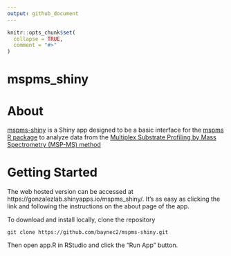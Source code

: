 ```yaml
---
output: github_document
---
```


<!-- README.md is generated from README.Rmd. Please edit that file -->

```r
knitr::opts_chunk$set(
  collapse = TRUE,
  comment = "#>"
)
```

# mspms_shiny

<!-- badges: start -->
<!-- badges: end -->

# About 

[mspms-shiny](https://gonzalezlab.shinyapps.io/mspms_shiny/) is a Shiny app designed to be a basic interface for the 
[mspms R package](https://github.com/baynec2/mspms) to analyze data from the 
[Multiplex Substrate Profiling by Mass Spectrometry (MSP-MS) method](https://pubmed.ncbi.nlm.nih.gov/36948708/)


# Getting Started  

The web hosted version can be accessed at https://gonzalezlab.shinyapps.io/mspms_shiny/. 
It's as easy as clicking the link and following the instructions on the about page of the app. 

To download and install locally, clone the repository

`git clone https://github.com/baynec2/mspms-shiny.git`

Then open app.R in RStudio and click the "Run App" button.


